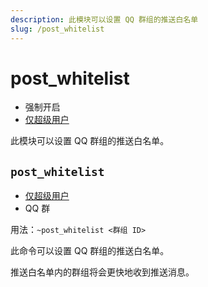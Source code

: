```yaml
---
description: 此模块可以设置 QQ 群组的推送白名单
slug: /post_whitelist
---
```


# post_whitelist

-   强制开启
-   [仅超级用户](permissions)

此模块可以设置 QQ 群组的推送白名单。

## `post_whitelist`

-   [仅超级用户](permissions)
-   QQ 群

用法：`~post_whitelist <群组 ID>`

此命令可以设置 QQ 群组的推送白名单。

推送白名单内的群组将会更快地收到推送消息。
